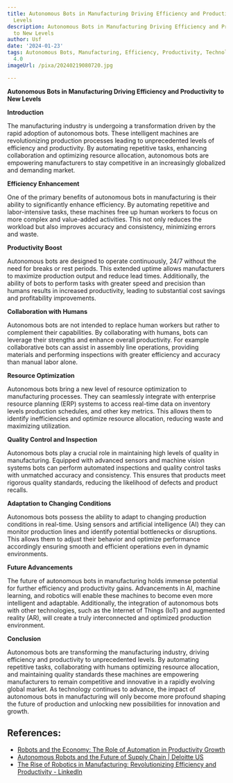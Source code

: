 ```yaml
---
title: Autonomous Bots in Manufacturing Driving Efficiency and Productivity to New
  Levels
description: Autonomous Bots in Manufacturing Driving Efficiency and Productivity
  to New Levels
author: Usf
date: '2024-01-23'
tags: Autonomous Bots, Manufacturing, Efficiency, Productivity, Technology, Industry
  4.0
imageUrl: /pixa/20240219080720.jpg

---
```

**Autonomous Bots  in Manufacturing Driving Efficiency and Productivity to New Levels**

**Introduction**

The manufacturing industry is undergoing a transformation driven by the rapid adoption of autonomous bots. These intelligent machines are revolutionizing production processes leading to  unprecedented levels of efficiency and productivity.  By automating repetitive tasks, enhancing collaboration and optimizing resource allocation, autonomous bots are  empowering  manufacturers to stay competitive in an increasingly globalized and demanding market.

**Efficiency Enhancement**

One of the primary benefits of autonomous bots in manufacturing  is their ability  to significantly enhance efficiency. By automating repetitive and labor-intensive tasks,  these  machines free up human workers to  focus on more complex and value-added activities. This not only reduces the workload but also improves accuracy  and consistency, minimizing errors and waste.

**Productivity Boost**

Autonomous bots are designed  to operate continuously, 24/7 without the need for  breaks or  rest periods. This extended uptime allows manufacturers to maximize production output and reduce lead times. Additionally, the ability of bots to perform tasks with greater speed and precision than humans results in increased productivity, leading to substantial  cost savings and  profitability improvements.

**Collaboration with  Humans**

Autonomous bots  are not  intended to replace human workers but rather to complement their capabilities. By collaborating with humans, bots can leverage their strengths and enhance overall productivity. For example collaborative bots can  assist in assembly line operations, providing  materials and performing  inspections with greater  efficiency and accuracy than  manual  labor alone.

**Resource Optimization**

Autonomous bots bring a new level of resource optimization to manufacturing processes. They can seamlessly integrate with enterprise resource planning (ERP) systems to access real-time data on inventory levels production schedules, and other key metrics. This allows them  to identify inefficiencies  and optimize resource allocation, reducing waste and maximizing utilization.

**Quality Control and Inspection**

Autonomous bots  play a crucial role in maintaining high levels of quality in manufacturing. Equipped with advanced sensors and machine vision systems bots can perform automated inspections and quality control tasks with unmatched accuracy and consistency. This ensures that products meet rigorous quality  standards, reducing the likelihood of defects and product recalls.

**Adaptation to Changing Conditions**

Autonomous bots possess the ability to adapt to changing production conditions in real-time. Using sensors  and artificial intelligence (AI) they can monitor production lines  and identify potential bottlenecks or disruptions. This allows them to adjust  their behavior and optimize performance accordingly ensuring  smooth and efficient operations  even in dynamic  environments.

**Future Advancements**

The future of autonomous bots in manufacturing holds immense potential for further efficiency  and productivity gains. Advancements  in AI, machine learning, and robotics  will enable  these machines to become even more intelligent and adaptable. Additionally, the  integration of autonomous bots with other technologies, such as the Internet of Things (IoT) and augmented reality (AR), will create  a truly interconnected and optimized  production environment.

**Conclusion**

Autonomous bots  are transforming the manufacturing  industry, driving efficiency and productivity to  unprecedented levels. By  automating repetitive tasks, collaborating  with humans optimizing resource allocation, and  maintaining quality standards these machines are empowering manufacturers to remain competitive and innovative in a rapidly evolving global market. As technology continues to advance, the impact of autonomous bots in manufacturing will only  become more profound shaping the future of production and unlocking  new  possibilities for innovation and growth.

## References:
- [Robots and the Economy: The Role of Automation in Productivity Growth](https://blog.trade.gov/2020/12/22/robots-and-the-economy-the-role-of-automation-in-productivity-growth/)
- [Autonomous Robots and the Future of Supply Chain | Deloitte US](https://www2.deloitte.com/us/en/pages/manufacturing/articles/autonomous-robots-supply-chain-innovation.html)
- [The Rise of Robotics in Manufacturing: Revolutionizing Efficiency and Productivity - LinkedIn](https://www.linkedin.com/pulse/rise-robotics-manufacturing-revolutionizing)
